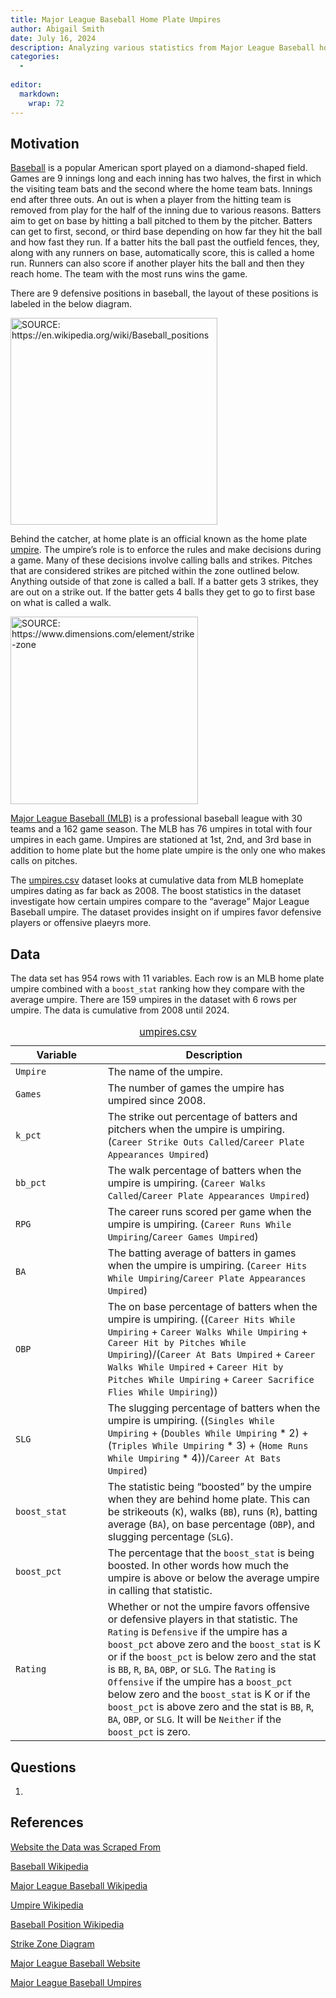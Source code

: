 ```yaml
---
title: Major League Baseball Home Plate Umpires
author: Abigail Smith
date: July 16, 2024
description: Analyzing various statistics from Major League Baseball home plate umpires dating back to 2008.
categories:
  -  
  
editor: 
  markdown: 
    wrap: 72
---
```


## Motivation

[Baseball](https://en.wikipedia.org/wiki/Baseball){target="_blank"} is a
popular American sport played on a diamond-shaped field. Games are 9
innings long and each inning has two halves, the first in which the
visiting team bats and the second where the home team bats. Innings end after three outs. An out is when a player from the hitting team is removed from play for the half of the inning due to various reasons. Batters aim to get on base by hitting a ball pitched to them by the pitcher. Batters can get to first, second, or third base depending on how far they hit
the ball and how fast they run. If a batter hits the ball past the
outfield fences, they, along with any runners on base, automatically
score, this is called a home run. Runners can also score if another
player hits the ball and then they reach home. The team with the most
runs wins the game.

There are 9 defensive positions in baseball, the layout of these
positions is labeled in the below diagram.

[![SOURCE:
https://en.wikipedia.org/wiki/Baseball_positions](images/images.png){fig-align="center"
width="331"}](https://en.wikipedia.org/wiki/Baseball_positions)

Behind the catcher, at home plate is an official known as the home plate
[umpire](https://en.wikipedia.org/wiki/Umpire_(baseball)){target="_blank"}. The umpire's role is to enforce the rules and make
decisions during a game. Many of these decisions involve calling balls
and strikes. Pitches that are considered strikes are pitched within the zone outlined below. Anything outside of that zone is called a ball. If a batter gets 3 strikes, they are out on a strike out. If the batter gets 4 balls they get to go to first base on what is called a walk. 

[![SOURCE:
https://www.dimensions.com/element/strike-zone](images/5bd08351ae57fd50e3c91538_Dimensions-Guide-Sports-Baseball-Strike-Zone-Dimensions.svg){fig-align="center"
width="300"}](https://www.dimensions.com/element/strike-zone)

[Major League Baseball (MLB)](https://en.wikipedia.org/wiki/Major_League_Baseball){target="_blank"} is a professional baseball league with 30 teams and a 162 game season. The MLB has 76 umpires in total with four umpires in each game. Umpires are stationed at 1st, 2nd, and 3rd base in addition to home plate but the home plate umpire is the only one who makes calls on pitches. 

The [umpires.csv](umpires.csv){target="_blank"} dataset looks at cumulative data from MLB homeplate umpires dating as far back as 2008. The boost statistics in the dataset investigate how certain umpires compare to the "average" Major League Baseball umpire. The dataset provides insight on if umpires favor defensive players or offensive plaeyrs more. 

## Data

The data set has 954 rows with 11 variables. Each row is an MLB home
plate umpire combined with a `boost_stat` ranking how they compare with
the average umpire. There are 159 umpires in the dataset with 6 rows per
umpire. The data is cumulative from 2008 until 2024.

| Variable     | Description                                                                                                                                                                                                                                                                                                                                                                                                                                                                                                       |
|---------------------|---------------------------------------------------|
| `Umpire`     | The name of the umpire.                                                                                                                                                                                                                                                                                                                                                                                                                                                                                           |
| `Games`      | The number of games the umpire has umpired since 2008.                                                                                                                                                                                                                                                                                                                                                                                                                                                            |
| `k_pct`      | The strike out percentage of batters and pitchers when the umpire is umpiring. (`Career Strike Outs Called`/`Career Plate Appearances Umpired`)                                                                                                                                                                                                                                                                                                                                                                   |
| `bb_pct`     | The walk percentage of batters when the umpire is umpiring. (`Career Walks Called`/`Career Plate Appearances Umpired`)                                                                                                                                                                                                                                                                                                                                                                                            |
| `RPG`        | The career runs scored per game when the umpire is umpiring. (`Career Runs While Umpiring`/`Career Games Umpired`)                                                                                                                                                                                                                                                                                                                                                                                                |
| `BA`         | The batting average of batters in games when the umpire is umpiring. (`Career Hits While Umpiring`/`Career Plate Appearances Umpired`)                                                                                                                                                                                                                                                                                                                                                                            |
| `OBP`        | The on base percentage of batters when the umpire is umpiring. ((`Career Hits While Umpiring` + `Career Walks While Umpiring` + `Career Hit by Pitches While Umpiring`)/(`Career At Bats Umpired` + `Career Walks While Umpired` + `Career Hit by Pitches While Umpiring` + `Career Sacrifice Flies While Umpiring`))                                                                                                                                                                                             |
| `SLG`        | The slugging percentage of batters when the umpire is umpiring. ((`Singles While Umpiring` + (`Doubles While Umpiring` * 2) + (`Triples While Umpiring` * 3) + (`Home Runs While Umpiring` * 4))/`Career At Bats Umpired`)                                                                                                                                                                                                                                                                                     |
| `boost_stat` | The statistic being "boosted" by the umpire when they are behind home plate. This can be strikeouts (`K`), walks (`BB`), runs (`R`), batting average (`BA`), on base percentage (`OBP`), and slugging percentage (`SLG`).                                                                                                                                                                                                                                                                                         |
| `boost_pct`  | The percentage that the `boost_stat` is being boosted. In other words how much the umpire is above or below the average umpire in calling that statistic.                                                                                                                                                                                                                                                                                                                                                         |
| `Rating`     | Whether or not the umpire favors offensive or defensive players in that statistic. The `Rating` is `Defensive` if the umpire has a `boost_pct` above zero and the `boost_stat` is K or if the `boost_pct` is below zero and the stat is `BB`, `R`, `BA`, `OBP`, or `SLG`. The `Rating` is `Offensive` if the umpire has a `boost_pct` below zero and the `boost_stat` is K or if the `boost_pct` is above zero and the stat is `BB`, `R`, `BA`, `OBP`, or `SLG`. It will be `Neither` if the `boost_pct` is zero. |

: [umpires.csv](umpires.csv){target="_blank"}

## Questions

1.  

## References

[Website the Data was Scraped From](https://swishanalytics.com/mlb/mlb-umpire-factors){target="_blank"}

[Baseball Wikipedia](https://en.wikipedia.org/wiki/Baseball){target="_blank"}

[Major League Baseball Wikipedia](https://en.wikipedia.org/wiki/Major_League_Baseball){target="_blank"}

[Umpire Wikipedia](https://en.wikipedia.org/wiki/Umpire_(baseball)){target="_blank"}

[Baseball Position Wikipedia](https://en.wikipedia.org/wiki/Baseball_positions){target="_blank"}

[Strike Zone Diagram](https://www.dimensions.com/element/strike-zone){target="_blank"}

[Major League Baseball Website](https://www.mlb.com){target="_blank"}

[Major League Baseball Umpires](https://www.mlb.com/official-information/umpires/bios){target="_blank"}